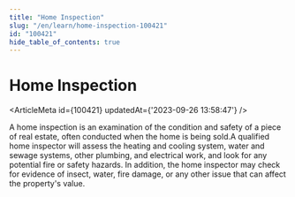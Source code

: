 ```yaml
---
title: "Home Inspection"
slug: "/en/learn/home-inspection-100421"
id: "100421"
hide_table_of_contents: true
---
```



# Home Inspection

<ArticleMeta id={100421} updatedAt={'2023-09-26 13:58:47'} />
<div className='border-solid border-b border-t-0 my-4 border-[var(--ifm-color-gray-300)]' />

A home inspection is an examination of the condition and safety of a piece of real estate, often conducted when the home is being sold.A qualified home inspector will assess the heating and cooling system, water and sewage systems, other plumbing, and electrical work, and look for any potential fire or safety hazards. In addition, the home inspector may check for evidence of insect, water, fire damage, or any other issue that can affect the property's value.
